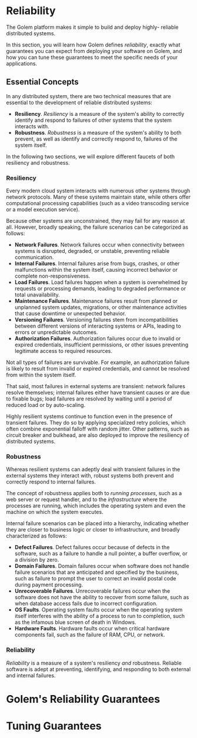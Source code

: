 
# Reliability

The Golem platform makes it simple to build and deploy highly-
reliable distributed systems.

In this section, you will learn how Golem defines _reliability_,
exactly what guarantees you can expect from deploying your
software on Golem, and how you can tune these guarantees to
meet the specific needs of your applications.

## Essential Concepts

In any distributed system, there are two technical measures that
are essential to the development of reliable distributed systems:

- **Resiliency**. _Resiliency_ is a measure of the system's ability
  to correctly identify and respond to failures of other systems that
  the system interacts with.
- **Robustness**. _Robustness_ is a measure of the system's ability
  to both prevent, as well as identify and correctly respond to,
  failures of the system itself.

In the following two sections, we will explore different faucets of
both resiliency and robustness.

### Resiliency

Every modern cloud system interacts with numerous other systems through
network protocols. Many of these systems maintain state, while others
offer computational processing capabilities (such as a video transcoding
service or a model execution service).

Because other systems are unconstrained, they may fail for any
reason at all. However, broadly speaking, the failure scenarios can
be categorized as follows:

- **Network Failures**. Network failures occur when connectivity
  between systems is disrupted, degraded, or unstable, preventing
  reliable communication.
- **Internal Failures**. Internal failures arise from bugs, crashes,
  or other malfunctions within the system itself, causing incorrect
  behavior or complete non-responsiveness.
- **Load Failures**. Load failures happen when a system is overwhelmed
  by requests or processing demands, leading to degraded performance
  or total unavailability.
- **Maintenance Failures**. Maintenance failures result from planned
  or unplanned system updates, migrations, or other maintenance
  activities that cause downtime or unexpected behavior.
- **Versioning Failures**. Versioning failures stem from
  incompatibilities between different versions of interacting systems
  or APIs, leading to errors or unpredictable outcomes.
- **Authorization Failures**. Authorization failures occur due to
  invalid or expired credentials, insufficient permissions, or other
  issues preventing legitimate access to required resources.

Not all types of failures are survivable. For example, an authorization
failure is likely to result from invalid or expired credentials, and
cannot be resolved from within the system itself.

That said, most failures in external systems are transient: network
failures resolve themselves; internal failures either have
transient causes or are due to fixable bugs; load failures are resolved
by waiting until a period of reduced load or by auto-scaling.

Highly resilient systems continue to function even in the presence of
transient failures. They do so by applying specialized retry policies,
which often combine exponential falloff with random jitter. Other
patterns, such as circuit breaker and bulkhead, are also deployed to
improve the resiliency of distributed systems.

### Robustness

Whereas resilient systems can adeptly deal with transient failures in
the external systems they interact with, robust systems both prevent
and correctly respond to internal failures.

The concept of robustness applies both to _running processes_, such as
a web server or request handler, and to the _infrastructure_ where the
processes are running, which includes the operating system and even
the machine on which the system executes.

Internal failure scenarios can be placed into a hierarchy, indicating
whether they are closer to business logic or closer to infrastructure,
and broadly characterized as follows:

- **Defect Failures**. Defect failures occur because of defects in
  the software, such as a failure to handle a null pointer, a
  buffer overflow, or a division by zero.
- **Domain Failures**. Domain failures occur when software does not
  handle failure scenarios that are anticipated and specified by the
  business, such as failure to prompt the user to correct an invalid
  postal code during payment processing.
- **Unrecoverable Failures**. Unrecoverable failures occur when
  the software does not have the ability to recover from some failure,
  such as when database access fails due to incorrect configuration.
- **OS Faults**. Operating system faults occur when the operating
  system itself interferes with the ability of a process to run to
  completion, such as the infamous blue screen of death in Windows.
- **Hardware Faults**. Hardware faults occur when critical hardware
  components fail, such as the failure of RAM, CPU, or network.

### Reliability

_Reliability_ is a measure of a system's resiliency _and_ robustness.
Reliable software is adept at preventing, identifying, and responding to
both external and internal failures.

# Golem's Reliability Guarantees

# Tuning Guarantees
